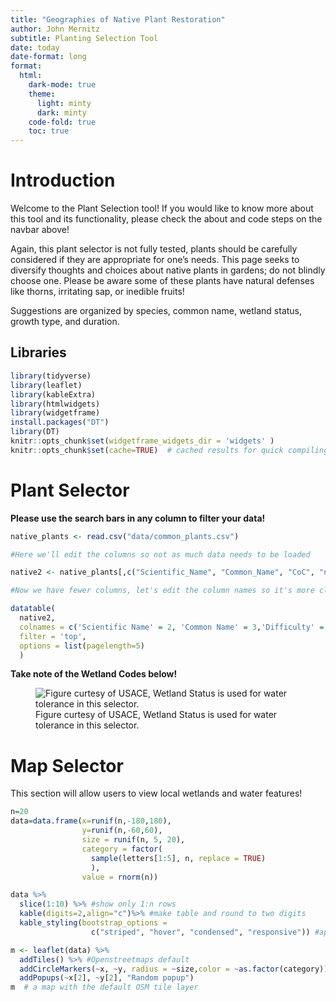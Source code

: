 ```yaml
---
title: "Geographies of Native Plant Restoration"
author: John Mernitz
subtitle: Planting Selection Tool
date: today
date-format: long
format:
  html:
    dark-mode: true
    theme: 
      light: minty
      dark: minty
    code-fold: true
    toc: true
---
```


# Introduction

Welcome to the Plant Selection tool! If you would like to know more about this tool and its functionality, please check the about and code steps on the navbar above!

Again, this plant selector is not fully tested, plants should be carefully considered if they are appropriate for one's needs. This page seeks to diversify thoughts and choices about native plants in gardens; do not blindly choose one. Please be aware some of these plants have natural defenses like thorns, irritating sap, or inedible fruits!

Suggestions are organized by species, common name, wetland status, growth type, and duration.

## Libraries

```r
library(tidyverse)
library(leaflet)
library(kableExtra)
library(htmlwidgets)
library(widgetframe)
install.packages("DT")
library(DT)
knitr::opts_chunk$set(widgetframe_widgets_dir = 'widgets' ) 
knitr::opts_chunk$set(cache=TRUE)  # cached results for quick compiling
```

# Plant Selector

**Please use the search bars in any column to filter your data!**

```r
native_plants <- read.csv("data/common_plants.csv")

#Here we'll edit the columns so not as much data needs to be loaded

native2 <- native_plants[,c("Scientific_Name", "Common_Name", "CoC", "nwpl_ncne", "Growth_Habit", "Duration")]

#Now we have fewer columns, let's edit the column names so it's more clear what each refers to

datatable(
  native2,
  colnames = c('Scientific Name' = 2, 'Common Name' = 3,'Difficulty' = 4, 'Wetland Status' = 5, 'Growth Type' = 6), 
  filter = 'top',
  options = list(pagelength=5)
  )
```

**Take note of the Wetland Codes below!**

![Figure curtesy of USACE, Wetland Status is used for water tolerance in this selector.](data/Wetland_Codes.png)



# Map Selector

This section will allow users to view local wetlands and water features!

```r
n=20
data=data.frame(x=runif(n,-180,180),
                y=runif(n,-60,60),
                size = runif(n, 5, 20),
                category = factor(
                  sample(letters[1:5], n, replace = TRUE)
                  ),
                value = rnorm(n))
```

```r
data %>% 
  slice(1:10) %>% #show only 1:n rows
  kable(digits=2,align="c")%>% #make table and round to two digits
  kable_styling(bootstrap_options = 
                  c("striped", "hover", "condensed", "responsive")) #apply other formatting
```

```r
m <- leaflet(data) %>% 
  addTiles() %>% #Openstreetmaps default
  addCircleMarkers(~x, ~y, radius = ~size,color = ~as.factor(category)) %>% 
  addPopups(~x[2], ~y[2], "Random popup")
m  # a map with the default OSM tile layer
```
